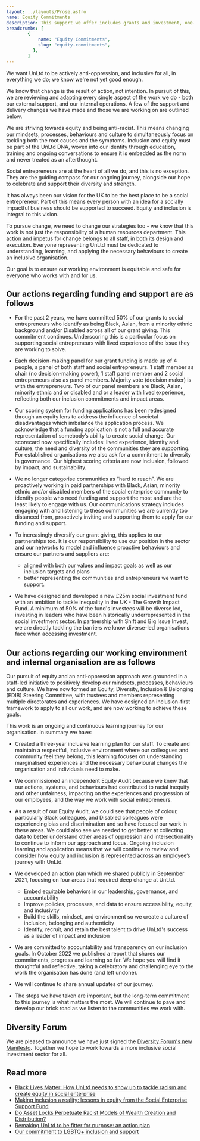 ```yaml
---
layout: ../layouts/Prose.astro
name: Equity Commitments
description: This support we offer includes grants and investment, one-to-one coaching and guidance, mentorship and legal advice opportunities. We carry out research, tell stories of social entrepreneurs and their impact, host events, and influence policy makers to create a supportive public environment for the incredible work of our social entrepreneurs
breadcrumbs: [
        {
            name: "Equity Commitments",
            slug: "equity-commitments",
          },
        ]
---
```


We want UnLtd to be actively anti-oppression, and inclusive for all, in everything we do; we know we're not yet good enough.

We know that change is the result of action, not intention. In pursuit of this, we are reviewing and adapting every single aspect of the work we do - both our external support, and our internal operations. A few of the support and delivery changes we have made and those we are working on are outlined below.

We are striving towards equity and being anti-racist. This means changing our mindsets, processes, behaviours and culture to simultaneously focus on tackling both the root causes and the symptoms. Inclusion and equity must be part of the UnLtd DNA, woven into our identity through education, training and ongoing conversations to ensure it is embedded as the norm and never treated as an afterthought.

Social entrepreneurs are at the heart of all we do, and this is no exception. They are the guiding compass for our ongoing journey, alongside our hope to celebrate and support their diversity and strength.

It has always been our vision for the UK to be the best place to be a social entrepreneur. Part of this means every person with an idea for a socially impactful business should be supported to succeed. Equity and inclusion is integral to this vision.

To pursue change, we need to change our strategies too - we know that this work is not just the responsibility of a human resources department. This action and impetus for change belongs to all staff, in both its design and execution. Everyone representing UnLtd must be dedicated to understanding, learning, and applying the necessary behaviours to create an inclusive organisation.

Our goal is to ensure our working environment is equitable and safe for everyone who works with and for us.

## Our actions regarding funding and support are as follows

- For the past 2 years, we have committed 50% of our grants to social entrepreneurs who identify as being Black, Asian, from a minority ethnic background and/or Disabled across all of our grant giving. This commitment continues. Underscoring this is a particular focus on supporting social entrepreneurs with lived experience of the issue they are working to solve.

- Each decision-making panel for our grant funding is made up of 4 people, a panel of both staff and social entrepreneurs. 1 staff member as chair (no decision-making power), 1 staff panel member  and 2 social entrepreneurs also as panel members. Majority vote (decision maker) is with the entrepreneurs. Two of our panel members are Black, Asian, minority ethnic and or disabled and or a leader with lived experience, reflecting both our inclusion commitments and impact areas.

- Our scoring system for funding applications has been redesigned through an equity lens to address the influence of societal disadvantages which imbalance the application process. We acknowledge that a funding application is not a full and accurate representation of somebody’s ability to create social change. Our scorecard now specifically includes: lived experience, identity and culture, the need and diversity of the communities they are supporting. For established organisations we also ask for a commitment to diversity in governance. Our highest scoring criteria are now inclusion, followed by impact, and sustainability.

- We no longer categorise communities as “hard to reach”. We are proactively working in paid partnerships with Black, Asian, minority ethnic and/or disabled members of the social enterprise community to identify people who need funding and support the most and are the least likely to engage with us. Our communications strategy includes engaging with and listening to these communities we are currently too distanced from, proactively inviting and supporting them to apply for our funding and support.

- To increasingly diversify our grant giving, this applies to our partnerships too. It is our responsibility to use our position in the sector and our networks to model and influence proactive behaviours and ensure our partners and suppliers are:
  - aligned with both our values and impact goals as well as our inclusion targets and plans
  - better representing the communities and entrepreneurs we want to support.

- We have designed and developed a new £25m social investment fund with an ambition to tackle inequality in the UK - The Growth Impact Fund. A minimum of 50% of the fund's investees will be diverse led, investing in leaders who have been historically underrepresented in the social investment sector. In partnership with Shift and Big Issue Invest, we are directly tackling the barriers we know diverse-led organisations face when accessing investment.

## Our actions regarding our working environment and internal organisation are as follows

Our pursuit of equity and an anti-oppression approach was grounded in a staff-led initiative to positively develop our mindsets, processes, behaviours and culture. We have now formed an Equity, Diversity, Inclusion & Belonging (EDIB) Steering Committee, with trustees and members representing multiple directorates and experiences. We have designed an inclusion-first framework to apply to all our work, and are now working to achieve these goals.

This work is an ongoing and continuous learning journey for our organisation. In summary we have:

- Created a three-year inclusive learning plan for our staff. To create and maintain a respectful, inclusive environment where our colleagues and community feel they belong, this learning focuses on understanding marginalised experiences and the necessary behavioural changes the organisation and individuals need to make.

- We commissioned an independent Equity Audit because we knew that our actions, systems, and behaviours had contributed to racial inequity and other unfairness, impacting on the experiences and progression of our employees, and the way we work with social entrepreneurs.

- As a result of our Equity Audit, we could see that people of colour, particularly Black colleagues, and Disabled colleagues were experiencing bias and discrimination and so have focused our work in these areas. We could also see we needed to get better at collecting data to better understand other areas of oppression and intersectionality to continue to inform our approach and focus. Ongoing inclusion learning and application means that we will continue to review and consider how equity and inclusion is represented across an employee’s journey with UnLtd.

- We developed an action plan which we shared publicly in September 2021, focusing on four areas that required deep change at UnLtd.
  - Embed equitable behaviors in our leadership, governance, and accountability
  - Improve policies, processes, and data to ensure accessibility, equity, and inclusivity
  - Build the skills, mindset, and environment so we create a culture of inclusion, belonging and authenticity
  - Identify, recruit, and retain the best talent to drive UnLtd's success as a leader of impact and inclusion

- We are committed to accountability and transparency on our inclusion goals. In October 2022 we published a report that shares our commitments, progress and learning so far. We hope you will find it thoughtful and reflective, taking a celebratory and challenging eye to the work the organisation has done (and left undone).

- We will continue to share annual updates of our journey.  

- The steps we have taken are important, but the long-term commitment to this journey is what matters the most.  We will continue to pave and develop our brick road as we listen to the communities we work with.

## Diversity Forum
We are pleased to announce we have just signed the [Diversity Forum's new Manifesto](https://www.diversityforum.org.uk/manifesto). Together we hope to work towards a more inclusive social investment sector for all.

## Read more

- [Black Lives Matter: How UnLtd needs to show up to tackle racism and create equity in social enterprise](https://unltd.org.uk/blog/news/blacklivesmatter-how-unltd-needs-to-show-up-to-tackle-racism-and-create-equity-in-social-enterprise)
- [Making inclusion a reality: lessons in equity from the Social Enterprise Support Fund](https://unltd.org.uk/blog/insights/making-inclusion-a-reality-lessons-in-equity-from-the-social-enterprise-support-fund)
- [Do Asset Locks Perpetuate Racist Models of Wealth Creation and Distribution?](https://www.theupeffect.com/blog/do-asset-locks-perpetuate-racist-models-of-wealth-creation-and-distribution/)
- [Remaking UnLtd to be fitter for purpose: an action plan](https://unltd.org.uk/blog/news/remaking-unltd-to-be-fitter-for-purpose-an-action-plan)
- [Our commitment to LGBTQ+ inclusion and support](https://unltd.org.uk/blog/news/our-commitment-to-lgbtq-inclusion-and-support)